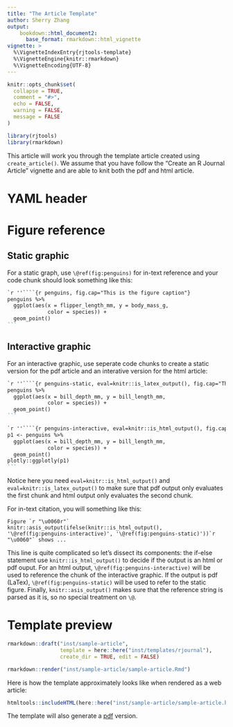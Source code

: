 ```yaml
---
title: "The Article Template"
author: Sherry Zhang
output:
    bookdown::html_document2:
      base_format: rmarkdown::html_vignette
vignette: >
  %\VignetteIndexEntry{rjtools-template}
  %\VignetteEngine{knitr::rmarkdown}
  %\VignetteEncoding{UTF-8}
---
```


```r
knitr::opts_chunk$set(
  collapse = TRUE,
  comment = "#>",
  echo = FALSE,
  warning = FALSE,
  message = FALSE
)
```

```r
library(rjtools)
library(rmarkdown)
```

This article will work you through the template article created using `create_article()`. We assume that you have follow the "Create an R Journal Article" vignette and are able to knit both the pdf and html article.

# YAML header

# Figure reference

## Static graphic

For a static graph, use `\@ref(fig:penguins)` for in-text reference and your code chunk should look something like this:

````markdown
`r ''````{r penguins, fig.cap="This is the figure caption"}
penguins %>% 
  ggplot(aes(x = flipper_length_mm, y = body_mass_g, 
             color = species)) + 
  geom_point()
```
````

## Interactive graphic

For an interactive graphic, use seperate code chunks to create a static version for the pdf article and an interative version for the html article:

````markdown
`r ''````{r penguins-static, eval=knitr::is_latex_output(), fig.cap="This is the figure caption."}
penguins %>%
  ggplot(aes(x = bill_depth_mm, y = bill_length_mm,
             color = species)) +
  geom_point()
```
````

````markdown
`r ''````{r penguins-interactive, eval=knitr::is_html_output(), fig.cap="This is the figure caption."}
p1 <- penguins %>%
  ggplot(aes(x = bill_depth_mm, y = bill_length_mm,
             color = species)) +
  geom_point()
plotly::ggplotly(p1)
```
````

Notice here you need `eval=knitr::is_html_output()` and `eval=knitr::is_latex_output()` to make sure that pdf output only evaluates the first chunk and html output only evaluates the second chunk. 

For in-text citation, you will something like this: 

    Figure `r "\u0060r"` knitr::asis_output(ifelse(knitr::is_html_output(), '\@ref(fig:penguins-interactive)', '\@ref(fig:penguins-static)'))`r "\u0060"` shows ...
    
This line is quite complicated so let's dissect its components: the if-else statement use `knitr::is_html_output()` to decide if the output is an html or pdf ouput. For an html output, `\@ref(fig:penguins-interactive)` will be used to reference the chunk of the interactive graphic. If the output is pdf (LaTex), `\@ref(fig:penguins-static)` will be used to refer to the static figure. Finally, `knitr::asis_output()` makes sure that the reference string is parsed as it is, so no special treatment on `\@`.

# Template preview

```r
rmarkdown::draft("inst/sample-article",
                 template = here::here("inst/templates/rjournal"),
                 create_dir = TRUE, edit = FALSE)

rmarkdown::render("inst/sample-article/sample-article.Rmd")
```

Here is how the template approximately looks like when rendered as a web article:

```r
htmltools::includeHTML(here::here("inst/sample-article/sample-article.html"))
```

The template will also generate a  [pdf](https://github.com/rjournal/rjtools/blob/main/inst/sample-article/RJwrapper.pdf) version.
